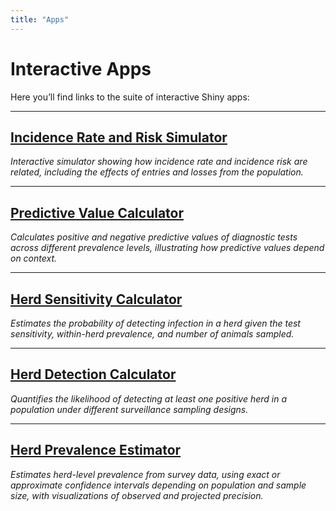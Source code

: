 ---
title: "Apps"
---

# Interactive Apps

Here you’ll find links to the suite of interactive Shiny apps:

---

## [Incidence Rate and Risk Simulator](https://javierguitian.shinyapps.io/incidence-rate-risk/)
*Interactive simulator showing how incidence rate and incidence risk are related, including the effects of entries and losses from the population.*

---

## [Predictive Value Calculator](https://javierguitian.shinyapps.io/predictive-value-calculator/)
*Calculates positive and negative predictive values of diagnostic tests across different prevalence levels, illustrating how predictive values depend on context.*

---

## [Herd Sensitivity Calculator](https://javierguitian.shinyapps.io/herd-sensitivity-calculator/)
*Estimates the probability of detecting infection in a herd given the test sensitivity, within-herd prevalence, and number of animals sampled.*

---

## [Herd Detection Calculator](https://javierguitian.shinyapps.io/herd-detection-calculator/)
*Quantifies the likelihood of detecting at least one positive herd in a population under different surveillance sampling designs.*

---

## [Herd Prevalence Estimator](https://javierguitian.shinyapps.io/herd-prevalence-estimator/)
*Estimates herd-level prevalence from survey data, using exact or approximate confidence intervals depending on population and sample size, with visualizations of observed and projected precision.*
